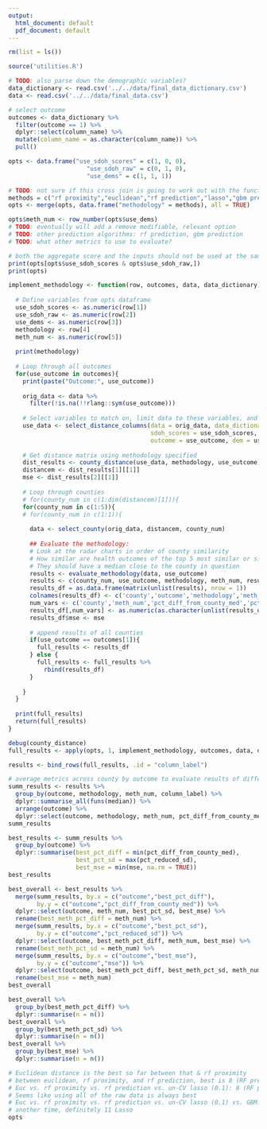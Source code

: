```yaml
---
output:
  html_document: default
  pdf_document: default
---
```

```r
rm(list = ls())
```

```r
source('utilities.R')

# TODO: also parse down the demographic variables?
data_dictionary <- read.csv('../../data/final_data_dictionary.csv')
data <- read.csv('../../data/final_data.csv')
```

```r
# select outcome
outcomes <- data_dictionary %>% 
  filter(outcome == 1) %>% 
  dplyr::select(column_name) %>% 
  mutate(column_name = as.character(column_name)) %>% 
  pull()
```

```r
opts <- data.frame("use_sdoh_scores" = c(1, 0, 0),
                      "use_sdoh_raw" = c(0, 1, 0),
                      "use_dems" = c(1, 1, 1))

# TODO: not sure if this cross join is going to work out with the functions later because we want to run the RF model only once for each row and get the prediction and proximity out of it
methods = c("rf proximity","euclidean","rf prediction","lasso","gbm prediction")
opts <- merge(opts, data.frame("methodology" = methods), all = TRUE)

opts$meth_num <- row_number(opts$use_dems)
# TODO: eventually will add a remove modifiable, relevant option
# TODO: other prediction algorithms: rf prediction, gbm prediction
# TODO: what other metrics to use to evaluate?

# both the aggregate score and the inputs should not be used at the same time
print(opts[opts$use_sdoh_scores & opts$use_sdoh_raw,])
print(opts)
```

```r
implement_methodology <- function(row, outcomes, data, data_dictionary){
  
  # Define variables from opts dataframe
  use_sdoh_scores <- as.numeric(row[1])
  use_sdoh_raw <- as.numeric(row[2])
  use_dems <- as.numeric(row[3])
  methodology <- row[4]
  meth_num <- as.numeric(row[5])
  
  print(methodology)
  
  # Loop through all outcomes
  for(use_outcome in outcomes){
    print(paste("Outcome:", use_outcome))
    
    orig_data <- data %>% 
      filter(!is.na(!!rlang::sym(use_outcome)))
    
    # Select variables to match on, limit data to these variables, and replace NAs
    use_data <- select_distance_columns(data = orig_data, data_dictionary = data_dictionary,
                                        sdoh_scores = use_sdoh_scores, sdoh_raw = use_sdoh_raw,
                                        outcome = use_outcome, dem = use_dems)
    
    # Get distance matrix using methodology specified
    dist_results <- county_distance(use_data, methodology, use_outcome)
    distancem <- dist_results[1][[1]]
    mse <- dist_results[2][[1]]
    
    # Loop through counties
    # for(county_num in c(1:dim(distancem)[1])){
    for(county_num in c(1:5)){
    # for(county_num in c(1:1)){
    
      data <- select_county(orig_data, distancem, county_num)
      
      ## Evaluate the methodology:
      # Look at the radar charts in order of county similarity
      # How similar are health outcomes of the top 5 most similar or similar within a certain distance?
      # They should have a median close to the county in question
      results <- evaluate_methodology(data, use_outcome)
      results <- c(county_num, use_outcome, methodology, meth_num, results)
      results_df = as.data.frame(matrix(unlist(results), nrow = 1))
      colnames(results_df) <- c('county','outcome','methodology','meth_num','pct_diff_from_county_med','pct_reduced_sd')
      num_vars <- c('county','meth_num','pct_diff_from_county_med','pct_reduced_sd')
      results_df[,num_vars] <- as.numeric(as.character(unlist(results_df[,num_vars])))
      results_df$mse <- mse
      
      # append results of all counties
      if(use_outcome == outcomes[1]){
        full_results <- results_df
      } else {
        full_results <- full_results %>% 
          rbind(results_df)
      }
      
    }
  }
  
  print(full_results)
  return(full_results)
}

debug(county_distance)
full_results <- apply(opts, 1, implement_methodology, outcomes, data, data_dictionary)

```

```r
results <- bind_rows(full_results, .id = "column_label")

# average metrics across county by outcome to evaluate results of different methodologies
summ_results <- results %>% 
  group_by(outcome, methodology, meth_num, column_label) %>% 
  dplyr::summarise_all(funs(median)) %>% 
  arrange(outcome) %>% 
  dplyr::select(outcome, methodology, meth_num, pct_diff_from_county_med, pct_reduced_sd, mse)
summ_results
```

```r
best_results <- summ_results %>% 
  group_by(outcome) %>% 
  dplyr::summarise(best_pct_diff = min(pct_diff_from_county_med),
                   best_pct_sd = max(pct_reduced_sd),
                   best_mse = min(mse, na.rm = TRUE))
best_results
```

```r
best_overall <- best_results %>% 
  merge(summ_results, by.x = c("outcome","best_pct_diff"),
        by.y = c("outcome","pct_diff_from_county_med")) %>% 
  dplyr::select(outcome, meth_num, best_pct_sd, best_mse) %>% 
  rename(best_meth_pct_diff = meth_num) %>% 
  merge(summ_results, by.x = c("outcome","best_pct_sd"),
        by.y = c("outcome","pct_reduced_sd")) %>% 
  dplyr::select(outcome, best_meth_pct_diff, meth_num, best_mse) %>% 
  rename(best_meth_pct_sd = meth_num) %>% 
  merge(summ_results, by.x = c("outcome","best_mse"),
        by.y = c("outcome","mse")) %>% 
  dplyr::select(outcome, best_meth_pct_diff, best_meth_pct_sd, meth_num) %>% 
  rename(best_mse = meth_num)
best_overall

best_overall %>% 
  group_by(best_meth_pct_diff) %>% 
  dplyr::summarise(n = n())
best_overall %>% 
  group_by(best_meth_pct_sd) %>% 
  dplyr::summarise(n = n())
best_overall %>% 
  group_by(best_mse) %>% 
  dplyr::summarise(n = n())

# Euclidean distance is the best so far between that & rf proximity
# between euclidean, rf proximity, and rf prediction, best is 8 (RF pred) - raw data
# Euc vs. rf proximity vs. rf prediction vs. un-CV lasso (0.1): 8 (RF pred) or 11 (Lasso)
# Seems like using all of the raw data is always best
# Euc vs. rf proximity vs. rf prediction vs. un-CV lasso (0.1) vs. GBM: 8 (RF pred) or 11(Lasso)
# another time, definitely 11 Lasso
opts
```